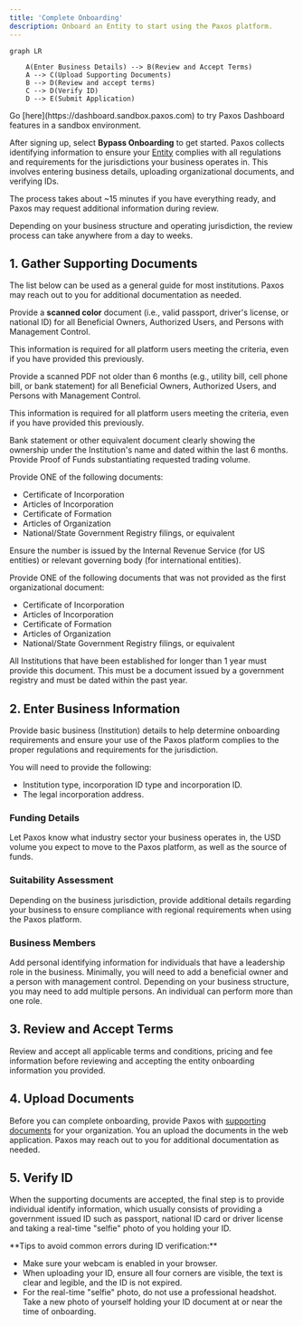 ```yaml
---
title: 'Complete Onboarding'
description: Onboard an Entity to start using the Paxos platform.
---
```


```mermaid
graph LR

    A(Enter Business Details) --> B(Review and Accept Terms)
    A --> C(Upload Supporting Documents)
    B --> D(Review and accept terms)
    C --> D(Verify ID)
    D --> E(Submit Application)

```

<Tip title="Explore Dashboard Sandbox">
Go [here](https://dashboard.sandbox.paxos.com) to try Paxos Dashboard features in a sandbox environment. 

After signing up, select **Bypass Onboarding** to get started.
</Tip>
Paxos collects identifying information to ensure your [Entity](/guides/dashboard/organization#organization) complies with all regulations and requirements for the jurisdictions your business operates in. This involves entering business details, uploading organizational documents, and verifying IDs. 

The process takes about ~15 minutes if you have everything ready, and Paxos may request additional information during review. 

<Note>
Depending on your business structure and operating jurisdiction, the review process can take anywhere from a day to weeks.
</Note>

## 1. Gather Supporting Documents

The list below can be used as a general guide for most institutions. Paxos may reach out to you for additional documentation as needed.

<AccordionGroup>

<Accordion title="Valid ID" id="valid-id">

Provide a **scanned color** document (i.e., valid passport, driver's license, or national ID) for all Beneficial Owners, Authorized Users, and Persons with Management Control.

This information is required for all platform users meeting the criteria, even if you have provided this previously.

</Accordion>

<Accordion title="Proof of Residential Address" id="proof-residential-address">

Provide a scanned PDF not older than 6 months (e.g., utility bill, cell phone bill, or bank statement) for all Beneficial Owners, Authorized Users, and Persons with Management Control.

This information is required for all platform users meeting the criteria, even if you have provided this previously.

</Accordion>

<Accordion title="Proof of Funds" id="proof-funds">

Bank statement or other equivalent document clearly showing the ownership under the Institution's name and dated within the last 6 months. Provide Proof of Funds substantiating requested trading volume.

</Accordion>

<Accordion title="Organizational Documents" id="organizational-documents">

Provide ONE of the following documents:

- Certificate of Incorporation
- Articles of Incorporation
- Certificate of Formation
- Articles of Organization
- National/State Government Registry filings, or equivalent

</Accordion>

<Accordion title="Evidence of Tax Identification Number / Registration Number" id="tax-identification">

Ensure the number is issued by the Internal Revenue Service (for US entities) or relevant governing body (for international entities).

</Accordion>

<Accordion title="Second Organizational Document" id="second-organizational-document">

Provide ONE of the following documents that was not provided as the first organizational document: 

- Certificate of Incorporation
- Articles of Incorporation
- Certificate of Formation
- Articles of Organization
- National/State Government Registry filings, or equivalent

</Accordion>

<Accordion title="Certificate of Good Standing or Equivalent" id="certificate-good-standing">

All Institutions that have been established for longer than 1 year must provide this document. This must be a document issued by a government registry and must be dated within the past year.

</Accordion>

</AccordionGroup>


## 2. Enter Business Information

Provide basic business (Institution) details to help determine onboarding requirements and ensure your use of the Paxos platform complies to the proper regulations and requirements for the jurisdiction.

You will need to provide the following:

- Institution type, incorporation ID type and incorporation ID.
- The legal incorporation address.

### Funding Details

Let Paxos know what industry sector your business operates in, the USD volume you expect to move to the Paxos platform, as well as the source of funds.

### Suitability Assessment

Depending on the business jurisdiction, provide additional details regarding your business to ensure compliance with regional requirements when using the Paxos platform.

### Business Members

Add personal identifying information for individuals that have a leadership role in the business.
Minimally, you will need to add a beneficial owner and a person with management control.
Depending on your business structure, you may need to add multiple persons.
An individual can perform more than one role.

## 3. Review and Accept Terms

Review and accept all applicable terms and conditions, pricing and fee information before reviewing and accepting the entity onboarding information you provided.

## 4. Upload Documents

Before you can complete onboarding, provide Paxos with [supporting documents](/guides/dashboard/onboard#1-gather-supporting-documents) for your organization.
You an upload the documents in the web application. Paxos may reach out to you for additional documentation as needed.

## 5. Verify ID 

When the supporting documents are accepted, the final step is to provide individual identify information, which usually consists of providing a government issued ID such as passport, national ID card or driver license and taking a real-time "selfie" photo of you holding your ID.

<Tip>
**Tips to avoid common errors during ID verification:**

- Make sure your webcam is enabled in your browser.
- When uploading your ID, ensure all four corners are visible, the text is clear and legible, and the ID is not expired.
- For the real-time "selfie" photo, do not use a professional headshot. Take a new photo of yourself holding your ID document at or near the time of onboarding.
</Tip>